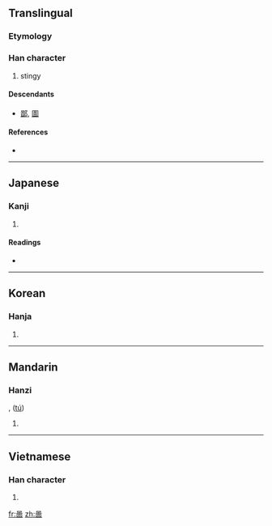 ==Translingual==

===Etymology===
{{Han compound|口|㐭|t2=receive|ls=ic}}

===Han character===
{{Han char|rn=30|rad=口|as=08|sn=11|four=|canj=口十田口 (RJWR), 口卜田口 (RYWR)}}

# stingy

====Descendants====
* [[鄙]], [[圖]]

====References====
* {{Han ref|kx=0196.080|dkj=03829|dj=0417.080|hdz=10638.110|uh=555A|ud=21850}}

----

==Japanese==

===Kanji===
{{ja-kanji|grade=|rs=口08}}

# {{defn|Japanese|sort=口08}}

====Readings====
* {{ja-readings|on=[[ひ]] (hi), [[と]] (to)|kun=[[おしむ]] (oshimu)}}

----

==Korean==

===Hanja===
{{ko-hanja|hangeul=비|rv=bi|mr=pi}}

# {{defn|Korean|sort=口08}}

----

==Mandarin==

===Hanzi===
{{cmn-hanzi|pin=[[bǐ]] ([[bi3]])|wg=pi<sup>3</sup>}}, ([[tú]])

# {{defn|Mandarin|sort=口08}}

----

==Vietnamese==

===Han character===
{{vi-hantu|[[bở]], [[bẽ]]|rs=口08}}

# {{defn|Vietnamese|sort=口08}}

[[fr:啚]]
[[zh:啚]]